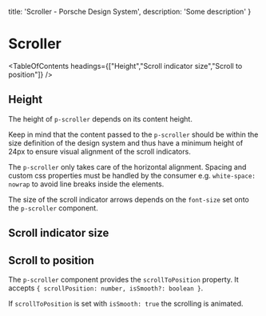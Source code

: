 
  title: 'Scroller - Porsche Design System',
  description: 'Some description'
}

# Scroller <ComponentStatus tagName="p-scroller"></ComponentStatus>

<TableOfContents headings={["Height","Scroll indicator size","Scroll to position"]} />

## Height

The height of `p-scroller` depends on its content height.

Keep in mind that the content passed to the `p-scroller` should be within the size definition of the design system and
thus have a minimum height of 24px to ensure visual alignment of the scroll indicators.

The `p-scroller` only takes care of the horizontal alignment. Spacing and custom css properties must be handled by the
consumer e.g. `white-space: nowrap` to avoid line breaks inside the elements.

<ComponentStory story={scrollerStoryHeight} />

The size of the scroll indicator arrows depends on the `font-size` set onto the `p-scroller` component.

## Scroll indicator size

<ComponentStory story={scrollerStorySize} />

## Scroll to position

The `p-scroller` component provides the `scrollToPosition` property. It accepts
`{ scrollPosition: number, isSmooth?: boolean }`.

If `scrollToPosition` is set with `isSmooth: true` the scrolling is animated.

<ComponentExample codeSample={scrollerExample} />